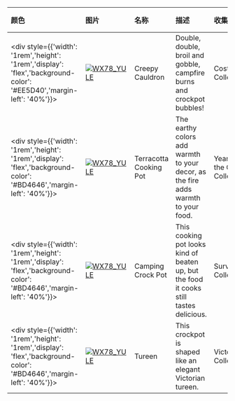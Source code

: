 | 颜色                                                                                                                        | 图片                                                                                                                                                         | 名称                   | 描述                                                                                    | 收集                          | 品质             | 交易 |
| :-------------------------------------------------------------------------------------------------------------------------- | :----------------------------------------------------------------------------------------------------------------------------------------------------------- | :--------------------- | :-------------------------------------------------------------------------------------- | :---------------------------- | :--------------- | :--- |
| <div style={{'width': '1rem','height': '1rem','display': 'flex','background-color': '#EE5D40','margin-left': '40%'}}></div> | [![WX78_YULE](https://items.kleientertainment.com/images/DST/COOKPOT_CAULDRON/small)](https://items.kleientertainment.com/images/DST/COOKPOT_CAULDRON/small) | Creepy Cauldron        | Double, double, broil and gobble, campfire burns and crockpot bubbles!                  | Costume Collection            | Heirloom Elegant | 是   |
| <div style={{'width': '1rem','height': '1rem','display': 'flex','background-color': '#BD4646','margin-left': '40%'}}></div> | [![WX78_YULE](https://items.kleientertainment.com/images/DST/COOKPOT_CLAY/small)](https://items.kleientertainment.com/images/DST/COOKPOT_CLAY/small)         | Terracotta Cooking Pot | The earthy colors add warmth to your decor, as the fire adds warmth to your food.       | Year of the Carrat Collection | Elegant          | 否   |
| <div style={{'width': '1rem','height': '1rem','display': 'flex','background-color': '#BD4646','margin-left': '40%'}}></div> | [![WX78_YULE](https://items.kleientertainment.com/images/DST/COOKPOT_SURVIVAL/small)](https://items.kleientertainment.com/images/DST/COOKPOT_SURVIVAL/small) | Camping Crock Pot      | This cooking pot looks kind of beaten up, but the food it cooks still tastes delicious. | Survivor Collection           | Elegant          | 是   |
| <div style={{'width': '1rem','height': '1rem','display': 'flex','background-color': '#BD4646','margin-left': '40%'}}></div> | [![WX78_YULE](https://items.kleientertainment.com/images/DST/COOKPOT_TUREEN/small)](https://items.kleientertainment.com/images/DST/COOKPOT_TUREEN/small)     | Tureen                 | This crockpot is shaped like an elegant Victorian tureen.                               | Victorian Collection          | Elegant          | 否   |

